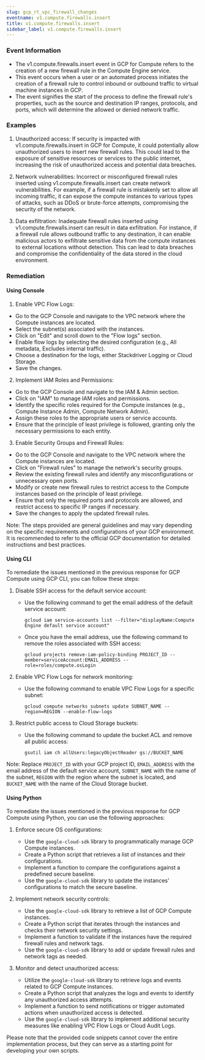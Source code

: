 ```yaml
--- 
slug: gcp_rt_vpc_firewall_changes
eventname: v1.compute.firewalls.insert
title: v1.compute.firewalls.insert
sidebar_label: v1.compute.firewalls.insert
---
```

                       
### Event Information

- The v1.compute.firewalls.insert event in GCP for Compute refers to the creation of a new firewall rule in the Compute Engine service.
- This event occurs when a user or an automated process initiates the creation of a firewall rule to control inbound or outbound traffic to virtual machine instances in GCP.
- The event signifies the start of the process to define the firewall rule's properties, such as the source and destination IP ranges, protocols, and ports, which will determine the allowed or denied network traffic.


### Examples

1. Unauthorized access: If security is impacted with v1.compute.firewalls.insert in GCP for Compute, it could potentially allow unauthorized users to insert new firewall rules. This could lead to the exposure of sensitive resources or services to the public internet, increasing the risk of unauthorized access and potential data breaches.

2. Network vulnerabilities: Incorrect or misconfigured firewall rules inserted using v1.compute.firewalls.insert can create network vulnerabilities. For example, if a firewall rule is mistakenly set to allow all incoming traffic, it can expose the compute instances to various types of attacks, such as DDoS or brute-force attempts, compromising the security of the network.

3. Data exfiltration: Inadequate firewall rules inserted using v1.compute.firewalls.insert can result in data exfiltration. For instance, if a firewall rule allows outbound traffic to any destination, it can enable malicious actors to exfiltrate sensitive data from the compute instances to external locations without detection. This can lead to data breaches and compromise the confidentiality of the data stored in the cloud environment.

### Remediation

#### Using Console

1. Enable VPC Flow Logs:
- Go to the GCP Console and navigate to the VPC network where the Compute instances are located.
- Select the subnet(s) associated with the instances.
- Click on "Edit" and scroll down to the "Flow logs" section.
- Enable flow logs by selecting the desired configuration (e.g., All metadata, Excludes internal traffic).
- Choose a destination for the logs, either Stackdriver Logging or Cloud Storage.
- Save the changes.

2. Implement IAM Roles and Permissions:
- Go to the GCP Console and navigate to the IAM & Admin section.
- Click on "IAM" to manage IAM roles and permissions.
- Identify the specific roles required for the Compute instances (e.g., Compute Instance Admin, Compute Network Admin).
- Assign these roles to the appropriate users or service accounts.
- Ensure that the principle of least privilege is followed, granting only the necessary permissions to each entity.

3. Enable Security Groups and Firewall Rules:
- Go to the GCP Console and navigate to the VPC network where the Compute instances are located.
- Click on "Firewall rules" to manage the network's security groups.
- Review the existing firewall rules and identify any misconfigurations or unnecessary open ports.
- Modify or create new firewall rules to restrict access to the Compute instances based on the principle of least privilege.
- Ensure that only the required ports and protocols are allowed, and restrict access to specific IP ranges if necessary.
- Save the changes to apply the updated firewall rules.

Note: The steps provided are general guidelines and may vary depending on the specific requirements and configurations of your GCP environment. It is recommended to refer to the official GCP documentation for detailed instructions and best practices.

#### Using CLI

To remediate the issues mentioned in the previous response for GCP Compute using GCP CLI, you can follow these steps:

1. Disable SSH access for the default service account:
   - Use the following command to get the email address of the default service account:
     ```
     gcloud iam service-accounts list --filter="displayName:Compute Engine default service account"
     ```
   - Once you have the email address, use the following command to remove the roles associated with SSH access:
     ```
     gcloud projects remove-iam-policy-binding PROJECT_ID --member=serviceAccount:EMAIL_ADDRESS --role=roles/compute.osLogin
     ```

2. Enable VPC Flow Logs for network monitoring:
   - Use the following command to enable VPC Flow Logs for a specific subnet:
     ```
     gcloud compute networks subnets update SUBNET_NAME --region=REGION --enable-flow-logs
     ```

3. Restrict public access to Cloud Storage buckets:
   - Use the following command to update the bucket ACL and remove all public access:
     ```
     gsutil iam ch allUsers:legacyObjectReader gs://BUCKET_NAME
     ```

Note: Replace `PROJECT_ID` with your GCP project ID, `EMAIL_ADDRESS` with the email address of the default service account, `SUBNET_NAME` with the name of the subnet, `REGION` with the region where the subnet is located, and `BUCKET_NAME` with the name of the Cloud Storage bucket.

#### Using Python

To remediate the issues mentioned in the previous response for GCP Compute using Python, you can use the following approaches:

1. Enforce secure OS configurations:
   - Use the `google-cloud-sdk` library to programmatically manage GCP Compute instances.
   - Create a Python script that retrieves a list of instances and their configurations.
   - Implement a function to compare the configurations against a predefined secure baseline.
   - Use the `google-cloud-sdk` library to update the instances' configurations to match the secure baseline.

2. Implement network security controls:
   - Use the `google-cloud-sdk` library to retrieve a list of GCP Compute instances.
   - Create a Python script that iterates through the instances and checks their network security settings.
   - Implement a function to validate if the instances have the required firewall rules and network tags.
   - Use the `google-cloud-sdk` library to add or update firewall rules and network tags as needed.

3. Monitor and detect unauthorized access:
   - Utilize the `google-cloud-sdk` library to retrieve logs and events related to GCP Compute instances.
   - Create a Python script that analyzes the logs and events to identify any unauthorized access attempts.
   - Implement a function to send notifications or trigger automated actions when unauthorized access is detected.
   - Use the `google-cloud-sdk` library to implement additional security measures like enabling VPC Flow Logs or Cloud Audit Logs.

Please note that the provided code snippets cannot cover the entire implementation process, but they can serve as a starting point for developing your own scripts.


 